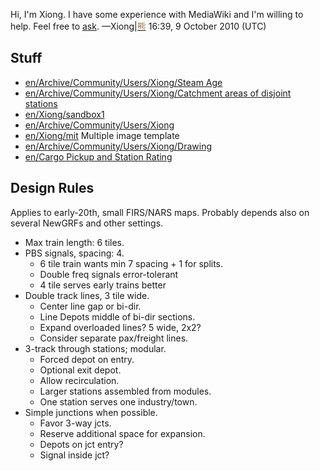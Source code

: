Hi, I'm Xiong. I have some experience with MediaWiki and I'm willing to help. Feel free to [[en/Xiong|ask]]. &mdash;Xiong|[[en/Xiong|<font color="#997749">&#29066;</font>]] 16:39, 9 October 2010 (UTC)

== Stuff ==

* [[en/Archive/Community/Users/Xiong/Steam Age]]
* [[en/Archive/Community/Users/Xiong/Catchment areas of disjoint stations]]
* [[en/Xiong/sandbox1]]
* [[en/Archive/Community/Users/Xiong]]
* [[en/Xiong/mit]] Multiple image template
* [[en/Archive/Community/Users/Xiong/Drawing]]
* [[en/Cargo Pickup and Station Rating]]

== Design Rules ==

Applies to early-20th, small FIRS/NARS maps. Probably depends also on several NewGRFs and other settings.


* Max train length: 6 tiles.
* PBS signals, spacing: 4.
** 6 tile train wants min 7 spacing + 1 for splits.
** Double freq signals error-tolerant
** 4 tile serves early trains better
* Double track lines, 3 tile wide.
** Center line gap or bi-dir.
** Line Depots middle of bi-dir sections.
** Expand overloaded lines? 5 wide, 2x2?
** Consider separate pax/freight lines. 
* 3-track through stations; modular.
** Forced depot on entry.
** Optional exit depot. 
** Allow recirculation. 
** Larger stations assembled from modules.
** One station serves one industry/town.
* Simple junctions when possible. 
** Favor 3-way jcts. 
** Reserve additional space for expansion. 
** Depots on jct entry? 
** Signal inside jct?
